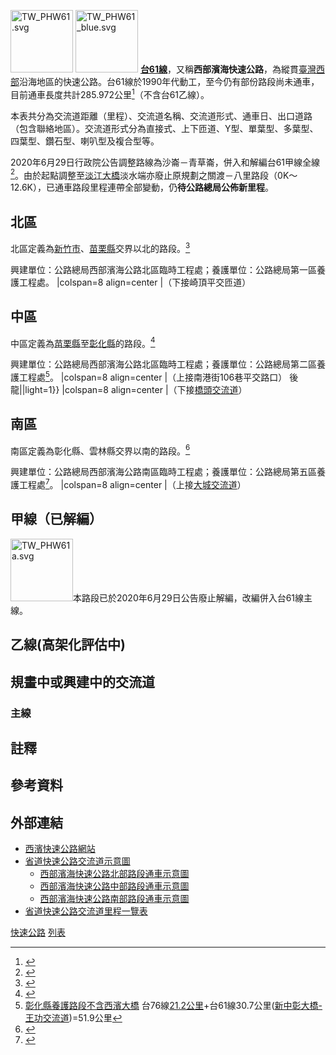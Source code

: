 [[File:TW_PHW61.svg|100px]]
[[File:TW_PHW61_blue.svg|100px]]
'''[[台61線|台61線]]'''，又稱'''西部濱海快速公路'''，為縱貫[[臺灣西部|臺灣西部]]沿海地區的快速公路。台61線於1990年代動工，至今仍有部份路段尚未通車，目前通車長度共計285.972公里<ref name="省道公路路線表">{{cite web | url = https://www.thb.gov.tw/file.ashx?id=a1a1eb6f-604e-4280-94e7-63824ce23ca4 | title = 省道公路路線表 | publisher = [[交通部公路總局|交通部公路總局]]資訊網 | accessdate = 2018-04-25 | date = 2018-03-23 | archive-date = 2020-05-26 | archive-url = https://web.archive.org/web/20200526024129/https://www.thb.gov.tw/file.ashx?id=a1a1eb6f-604e-4280-94e7-63824ce23ca4 | dead-url = no }}</ref>（不含台61乙線）。

本表共分為交流道距離（里程）、交流道名稱、交流道形式、通車日、出口道路（包含聯絡地區）。交流道形式分為直接式、上下匝道、Y型、單葉型、多葉型、四葉型、鑽石型、喇叭型及複合型等。

2020年6月29日行政院公告調整路線為沙崙－青草崙，併入和解編台61甲線全線<ref name="行政院2020">{{Cite journal |publisher=中華民國行政院 |website=行政院公報資訊網 |url=https://gazette.nat.gov.tw/egFront/detail.do?metaid=116731&log=detailLogm |title=行政院公告：公告調整省道台61線及台61甲線等2條路線 |series=行政院公報第26卷第123期 |date=2020-06-29 |accessdate=2020-07-04 |journal= |archive-date=2021-02-10 |archive-url=https://web.archive.org/web/20210210100144/https://gazette.nat.gov.tw/egFront/detail.do?metaid=116731&log=detailLogm |dead-url=no }}</ref>。由於起點調整至[[淡江大橋|淡江大橋]]淡水端亦廢止原規劃之關渡－八里路段（0K～12.6K），已通車路段里程連帶全部變動，仍'''待公路總局公佈新里程'''。
<!-- 以上請保留二空行，以修正視窗浮動時某些寬度會換行錯誤（IE 會排擠 ，Chrome 會重疊） -->

==北區==
北區定義為[[新竹市|新竹市]]、[[苗栗縣|苗栗縣]]交界以北的路段。<ref>{{Cite web |url=https://www.thb.gov.tw/sites/ch/modules/orgunit/orgunit_list?node=312e841b-4953-4f9a-90ca-218bc907c052&c=1 |title=西濱快 北部路段轄區 |access-date=2017-06-08 |archive-date=2020-04-14 |archive-url=https://web.archive.org/web/20200414075916/https://www.thb.gov.tw/sites/ch/modules/orgunit/orgunit_list?node=312e841b-4953-4f9a-90ca-218bc907c052&c=1 |dead-url=no }}</ref>

興建單位：公路總局西部濱海公路北區臨時工程處；養護單位：公路總局第一區養護工程處。
{{台灣公路表頭|e||台61線北區}}
{{台灣公路設施|brh||↑主線成沙崙路}}
{{台灣公路預定|0.0|[[淡水端|淡水端]]|直接式＋單葉型|預計2025年6月28日<ref name="#1">{{Cite web |url=https://www.ettoday.net/news/20180313/1129566.htm?from=fb_et_news |title=淡江大橋歷經7度流標！祭出800萬「1家廠商終投標」在地人哭了。 |access-date=2018-03-14 |archive-date=2019-05-11 |archive-url=https://web.archive.org/web/20190511051439/https://www.ettoday.net/news/20180313/1129566.htm?from=fb_et_news |dead-url=no }}</ref>|{{Jct|country=TWN|PH|2b}}、沙崙路、觀海路|[[淡水區|淡水區]][[沙崙子|沙崙]]、[[淡水漁人碼頭|漁人碼頭]]、[[淡海新市鎮|淡海新市鎮]]|{{Gray|''快速公路起點''}}|{{Gray|''快速公路終點''}}|}}
{{台灣公路設施|bri||{{Gray|淡江大橋（未完工）|}}|淡江大橋|設機慢車道、人行/自行車道；預留[[八里輕軌|八里輕軌]]路廊}}
{{台灣公路未成段|0k～2k|淡水～八里一興建中|}}
{{台灣公路交流道|2.0|八里一|鑽石型|2021年10月25日（南下）|忠孝路|[[八里區|八里區]]、[[十三行遺址|十三行遺址]]、[[十三行博物館|十三行博物館]]|{{Gray|快速公路通車起點}}|八里<br>{{Gray|快速公路通車終點}}}}
{{台灣公路交流道|4.0|八里二|Y型、鑽石型{{NoteTag|以分離式鑽石型匝道接臨港大道；以兩套半Y型匝道（可視為一完整Y型）接台64線。}}|2021年10月25日 {{NoteTag|先行隨台61甲線（已廢除整併）2007年8月7日通車開放北出南入匝道「臺北港端」接臨港大道，2011年11月開放5號門南入匝道。2021年10月25日開放北入南出匝道接臨港大道、台64線，並計畫2024年開放北出南入匝道接台64線。}}|{{Jct|country=TWN|PH-ALL|64}}、臨港大道、商港路、商港九路|[[八里區|八里區]]、[[臺北港|臺北港]]|[[File:Taiwan_road_sign_d53_port_inline.svg|20px]]{{Blue|臺北港}}（A）<br>[[File:TW_PHW64.svg|20px]]五股（B）|八里 [[File:Taiwan_road_sign_d53_port_inline.svg|20px]]{{Blue|臺北港}}}}
{{台灣公路設施|bri||臨港大橋||}}
{{台灣公路交流道|6.0|八里三|鑽石型|2007年8月7日（北上）<br>2008年12月26日（南下）|{{Jct|country=TWN|PH|15}}⇒{{Jct|country=TWN|PH-ALL|64}}|[[八里區|八里區]][[下罟子|下罟子]]|[[File:TW_PHW15.svg|20px]]八里|[[File:TW_PHW15.svg|20px]]八里 [[File:TW_PHW64.svg|20px]]快速公路|}}
{{台灣公路交流道|16.0|林口|分離式鑽石型{{NoteTag|南下入口與北上出口，夾在蘆竹交流道分離式鑽石型交流道的中間}}|2009年1月（北上）<br>1997年8月29日（南下）|{{Jct|country=TWN|CH|106}}（下福路）|[[林口區|林口區]]、[[林口發電廠|林口發電廠]]|林口|林口||台61線}}
{{台灣公路設施|bri||林口高架橋||}}
{{台灣公路平交匝道|16.8|林口|平交路口|1997年8月29日||[[林口區|林口區]][[小南灣|小南灣]]|{{Gray|號誌停用只閃黃燈<br>設有行人觸動號誌}}|{{Gray|號誌停用只閃黃燈<br>設有行人觸動號誌<br>快車道禁止左右轉}}||light=1|Mileage flag=0}}
{{台灣公路平交匝道|17.5|林口|平交路口|1997年8月29日|東華路|[[林口區|林口區]]小南灣|林口|{{Gray|快車道禁止左右轉}}||light=1|Mileage flag=0}}
{{台灣公路設施|wei|19.0|蘆竹||僅南下設置<ref>{{cite news |url=https://udn.com/news/story/7266/3764073 |title=小心！西濱北部路段科技地磅啟用 首日二成重車挨罰 |author1=鄭國樑 |publisher=聯合報 |date=2019-04-18 |accessdate=2019-04-18 |archive-date=2019-05-11 |archive-url=https://web.archive.org/web/20190511194909/https://udn.com/news/story/7266/3764073 |dead-url=no }}</ref>}}
{{台灣公路交流道|19.0|蘆竹|分離式鑽石型{{NoteTag|北入南出匝道與北出南入匝道間，夾著林口交流道北出南入的半套鑽石型匝道}}|2005年12月16日|{{Jct|country=TWN|PH|15}}|[[蘆竹區|蘆竹區]]海湖-{里}-|[[File:Taiwan_road_sign_d53_airport_inline.svg|20px]]{{Blue|桃園機場}} 蘆竹|蘆竹|}}
{{台灣公路交流道|22.0|竹圍|半套鑽石型|2005年12月16日|{{Jct|country=TWN|PH|15a}}|[[大園區|大園區]][[竹圍_(桃園市)|竹圍]]|竹圍|{{Gray|（僅南出北入）}}|}}
{{台灣公路預定|23.0|竹圍系統|規畫中|未定|{{Jct|country=TWN|NH-ALL|1a}}||||n}}
{{台灣公路交流道|24.0|沙崙|半套鑽石型|2005年12月16日|{{Jct|country=TWN|PH|15a}}、中油沙崙聯絡道|[[大園區|大園區]][[沙崙_(桃園市)|沙崙]]|{{Gray|（僅北出南入）}}|沙崙 竹圍|}}
{{台灣公路預定|29.0|大園系統|規畫中|預計2029年|{{Jct|country=TWN|NH-ALL|2a}}|||n}}
{{台灣公路交流道|29.9|大園|複合鑽石型|2005年12月16日|[[民生路_(大園區)|民生路]]、{{Jct|country=TWN|TRTY|121}}（許厝港路）|[[大園區|大園區]]、[[桃園國際機場|桃園國際機場]]|[[File:Taiwan_road_sign_d53_airport_inline.svg|20px]]{{Blue|桃園機場}} 大園|大園 [[File:Taiwan_road_sign_d53_airport_inline.svg|20px]]{{Blue|桃園機場}}（A）<br>[[File:TW_THWty121.svg|25px]]大園（B）||台61線}}
{{台灣公路交流道|33.0|草漯|鑽石型|2013年2月7日|{{Jct|country=TWN|TRTY|35}}（忠孝路）|[[觀音區|觀音區]][[草漯|草漯]]、觀音工業區|草漯|草漯|}}
{{台灣公路交流道|38.0|桃科|半套鑽石型|2006年10月5日|桃科九路|[[觀音區|觀音區]]、[[桃園科技工業區|桃園科技工業區]]|桃園科技工業園區|{{Gray|（僅南出北入）}}|}}
{{台灣公路交流道|42.0|觀音|鑽石型|2006年10月5日（北上）<br>2017年12月5日（南下）|{{Jct|country=TWN|PH-ALL|66}}⇒{{Jct|country=TWN|PH|15}}|[[觀音區|觀音區]]|觀音|觀音}}
{{台灣公路設施|bri||新屋溪橋||}}
{{台灣公路交流道|47.0|永安|鑽石型|2017年12月5日（北上）<br>2018年5月19日（南下）|{{Jct|country=TWN|CH|114}}（中山西路）|[[新屋區|新屋區]][[永安里_(新屋區)|永安里]]、[[永安漁港|永安漁港]]|新屋|新屋|}}
{{台灣公路設施|bri||社仔溪橋||<ref>{{Cite web |url=http://canandmap.blogspot.com/2009/09/611.html |title=台61線沙崙台西段(1)從快速降級為慢速的沙崙新豐段 |access-date=2020-01-28 |archive-date=2020-04-17 |archive-url=https://web.archive.org/web/20200417060820/http://canandmap.blogspot.com/2009/09/611.html |dead-url=no }}</ref>}}
{{台灣公路設施|bri||福興溪橋|}}
{{台灣公路交流道|57.0|新豐一|鑽石型|2018年5月19日（南出北入）<br>2020年3月19日（北出南入）|聯絡道⇒{{Jct|country=TWN|TRHC|1}}|[[新豐鄉_(台灣)|新豐鄉]][[紅毛港_(新竹縣)|紅毛港]]|新豐|新豐|}}
{{台灣公路設施|bri||新豐溪橋|}}
{{台灣公路交流道|59.0|新豐二|半套鑽石型|2020年9月14日|{{Jct|country=TWN|PH|15}}|[[新豐鄉_(台灣)|新豐鄉]][[新庄子_(新竹縣新豐鄉)|新-{庄}-子]]|{{Gray|（僅北出南入）}}|新豐|}}
{{台灣公路平交匝道|61.0|竹1線{{NoteTag|逢假日封閉}}|平交路口|2020年1月22日復通|{{Jct|country=TWN|TRHC|1}}|新豐鄉鳳坑村| {{Gray|快車道禁止左右轉}} |||light=1|Mileage flag=0}}
{{台灣公路設施|tun||鳳鼻尾|鳳鼻尾隧道|與{{Jct|country=TWN|PH|15}}共構}}
{{台灣公路平交匝道|64.6|竹4線|平交路口|2008年7月10日<br>2020年1月22日北上復通|{{Jct|country=TWN|TRHC|4}}（鳳崗路五段）|竹北市|{{Gray|快車道禁止左右轉}}|{{Gray|快車道禁止左右轉}}||light=1|Mileage flag=0}}
{{台灣公路平交匝道|65.0|西濱路二段265巷<br>|平交路口||西濱路二段265巷、蓮花路223巷|竹北市|{{Gray|快車道禁止左右轉}}|||light=1|Mileage flag=0}}
{{台灣公路平交匝道|65.2|西濱路二段189巷<br>|平交路口||西濱路二段189巷、西濱路二段250巷|竹北市|{{Gray|快車道禁止左右轉}}|{{Gray|快車道禁止左右轉}}||light=1|Mileage flag=0}}
{{台灣公路預定||鳳岡|鑽石型|預計2029年<ref name="未來路網">{{cite web | url = http://wcexpressway.thb.gov.tw/wnri/page?node=33402ddd-92bb-4408-bb95-ae85b7844dc1 | title = 未來路網 | publisher = 西濱快速道路網站 | accessdate = 2018-01-22 | archive-date = 2020-05-26 | archive-url = https://web.archive.org/web/20200526024338/https://wcexpressway.thb.gov.tw/wnri/page?node=33402ddd-92bb-4408-bb95-ae85b7844dc1 | dead-url = no }}</ref>|{{Jct|country=TWN|TRHC|4}}（鳳岡路五段、鳳岡路三段）<ref name="查證報告">{{cite web | url = https://ws.ndc.gov.tw/Download.ashx?u=LzAwMS9hZG1pbmlzdHJhdG9yLzEwL3JlbGZpbGUvNTY4Ny8yODM4My85MWIwODdkYy1iM2NhLTQ0YTMtYTUyMC1jYTc5OWFjOGE3ZGMucGRm&n=Ni7opb%2Fmv7Hlv6vpgJ%2Flhazot6%2Flvoznuozlu7roqK3oqIjnlavmn6XorYnloLHlkYoucGRm&icon=..pdf | title = 西濱快速公路後續建設計畫查證報告 | publisher = 國家發展委員會 | accessdate = 2018-05-23 | archive-date = 2021-02-10 | archive-url = https://web.archive.org/web/20210210100341/https://ws.ndc.gov.tw/Download.ashx?u=LzAwMS9hZG1pbmlzdHJhdG9yLzEwL3JlbGZpbGUvNTY4Ny8yODM4My85MWIwODdkYy1iM2NhLTQ0YTMtYTUyMC1jYTc5OWFjOGE3ZGMucGRm&n=Ni7opb%2Fmv7Hlv6vpgJ%2Flhazot6%2Flvoznuozlu7roqK3oqIjnlavmn6XorYnloLHlkYoucGRm&icon=..pdf | dead-url = no }}</ref>|竹北市崇義里||}}
{{台灣公路設施|bri||鳳山溪橋||{{Gray|規畫中}}|}}
{{台灣公路設施|bri||竹港大橋||{{Gray|規畫中}}|}}
{{台灣公路未成段|72.5k～76.0k|竹港大橋南端～浸水橋北端不通，暫以{{Jct|country=TWN|PH|15}}代替||||[[新竹市|新竹市]]}}
{{台灣公路預定||南寮|規畫中|預計2029年<ref name="未來路網"></ref>|{{Jct|country=TWN|PH-ALL|68}}<ref name="查證報告"></ref>|[[北區_(新竹市)|北區]][[南寮|南寮]]||}}
{{台灣公路未成段|72.5k～76.0k|竹港大橋南端～浸水橋北端不通，暫以{{Jct|country=TWN|PH|15}}代替||||[[新竹市|新竹市]]}}
{{台灣公路設施|bri||浸水橋|}}
{{台灣公路平交匝道|76.7|大-{庄}-|平交匝道|1995年|香北路⇒{{Jct|country=TWN|PH|1}}|[[香山區|香山區]][[大庄里|-{大庄里}-]]|大-{庄}-|{{Gray|（主線僅南出北入）}} <br>大-{庄}- 香山||light=1}}
{{台灣公路平交匝道|78.6|中華路五段208巷<br>|平交路口|1995年|中華路五段208巷|[[香山區|香山區]][[大庄里|-{大庄里}-]]|香山|香山||light=1|Mileage flag=0}}
{{台灣公路平交匝道|78.8|中華路五段320巷<br>|平交路口|1995年|中華路五段320巷|[[香山區|香山區]][[大庄里|-{大庄里}-]]|草納|草納||light=1|Mileage flag=0}}
{{台灣公路平交匝道|79.4|美山|平交匝道|1995年|[[美山路|美山路]]⇒{{Jct|country=TWN|PH|1}}|[[香山區|香山區]][[美山里|美山里]]|美山 香山工業區|大-{庄}- 美山 香山工業區||light=1}}
{{台灣公路平交匝道|81.3|海山|平交匝道|1995年|海山港路⇒{{Jct|country=TWN|PH|1}}|[[香山區|香山區]][[海山里_(新竹市)|海山里]]|海山|香山||light=1}}
{{台灣公路平交匝道|82.5|內湖|平交匝道|1995年|長興街228巷|[[香山區|香山區]][[內湖里|-{內湖里}-]]|內湖|內湖||light=1}}
{{台灣公路平交匝道|83.7|香山|平交匝道|1995年|香山聯絡道⇒[[File:TWHW3.svg|20px]][[香山交流道|香山交流道]]、{{Jct|country=TWN|PH|1}}、{{Jct|country=TWN|PH|13}}|[[香山區|香山區]][[鹽水里|-{鹽水里}-]]|[[File:TWHW3.svg|20px]]香山交流道 頭份|[[File:TWHW3.svg|20px]]香山交流道 香山 頭份（A）<br>香山（B）||light=1}}
{{台灣公路平交匝道|84.1|南港街52巷<br>|平交路口|1996年7月26日|南港街52巷|[[香山區|香山區]][[南港里_(新竹市)|-{南港里}-]]|南港賞鳥區|南港賞鳥區||light=1|Mileage flag=0}}
{{台灣公路平交匝道|84.1|南港街106巷<br>|平交路口|1996年7月26日|南港街106巷|[[香山區|香山區]]、[[南十八尖山|南十八尖山]]|南十八尖山|南十八尖山||light=1|Mileage flag=0}}
|colspan=8 align=center |（下接崎頂平交匝道）
{{End}}

==中區==  
中區定義為[[苗栗縣|苗栗縣]]至[[彰化縣|彰化縣]]的路段。<ref>{{Cite web |url=https://www.thb.gov.tw/sites/ch/modules/orgunit/orgunit_list?node=312e841b-4953-4f9a-90ca-218bc907c052&c=1 |title=西濱快 中部路段轄區 |access-date=2017-06-08 |archive-date=2020-04-14 |archive-url=https://web.archive.org/web/20200414075916/https://www.thb.gov.tw/sites/ch/modules/orgunit/orgunit_list?node=312e841b-4953-4f9a-90ca-218bc907c052&c=1 |dead-url=no }}</ref>

興建單位：公路總局西部濱海公路北區臨時工程處；養護單位：公路總局第二區養護工程處<ref>[http://thbu2.thb.gov.tw/web/maintenance.html 彰化縣養護路段不含西濱大橋] {{Wayback|url=http://thbu2.thb.gov.tw/web/maintenance.html |date=20171206005913 }} 台76線[https://goo.gl/maps/LrM9ofQ492m 21.2公里]+台61線30.7公里([https://goo.gl/maps/747kk186eqN2 新中彰大橋-王功交流道])=51.9公里</ref>。
{{台灣公路表頭|e||台61線中區}}
|colspan=8 align=center |（上接南港街106巷平交路口）
{{台灣公路平交匝道|87.6|崎頂|平交匝道|1996年7月26日|{{Jct|country=TWN|TRML|1|TRML|2}}|[[竹南鎮|竹南鎮]][[崎頂里_(苗栗縣)|崎頂里]]|崎頂 {{Brown|崎頂遊憩區}}|{{Brown|崎頂遊憩區}} 崎頂||light=1}}
{{台灣公路平交匝道|89.2|天祥|平交匝道|1996年7月26日|{{Jct|country=TWN|TRML|1}}（天祥街）|[[竹南鎮|竹南鎮]][[崎頂里_(苗栗縣)|崎頂里]]|崎頂|崎頂||light=1}}
{{台灣公路平交匝道|89.2+1|龍鳳|平交匝道|1996年7月26日|龍好路11巷|[[竹南鎮|竹南鎮]][[崎頂里_(苗栗縣)|崎頂里]]|竹南 {{Brown|龍鳳港}}|{{Gray|（僅南下出口）}}||light=1}}
{{台灣公路交流道|90.4|西濱|半套Y型|2001年12月27日|{{Jct|country=TWN|NH-ALL|3}}||{{Gray|（僅北出南入）}}|新竹|}}
{{台灣公路平交匝道|90.6|龍鳳港|平交路口|1996年7月26日|{{Jct|country=TWN|TRML|3-1}}（龍江街）|[[竹南鎮|竹南鎮]]龍鳳里|{{Gray|快車道禁止左右轉}}|竹南 {{Brown|龍鳳港}}||light=1|Mileage flag=0}}
{{台灣公路平交匝道|91.0|博愛|平交匝道|1996年7月26日|博愛街|[[竹南鎮|竹南鎮]]|竹南 [[File:Taiwan_road_sign_d53_rail_inline.svg|20px]]{{Blue|竹南站}}|{{Brown|龍鳳港}} 竹南||light=1}}
{{台灣公路平交匝道|91.6|復興路|平交路口|1996年7月26日|復興路|[[竹南鎮|竹南鎮]]|竹南|竹南||light=1|Mileage flag=0}}
{{台灣公路平交匝道|92.3|復興|平交匝道|1996年7月26日|保安路|[[竹南鎮|竹南鎮]]中美里|竹南|竹南||light=1}}
{{台灣公路平交匝道|92.9|縣道124號|平交路口|1996年7月26日|{{Jct|country=TWN|CH|124}}（保福路）{{NoteTag|北出南入匝道需迴轉才能來往縣道124號。}}|[[竹南鎮|竹南鎮]]|竹南|竹南||light=1|Mileage flag=0}}
{{台灣公路平交匝道|93.6|竹南|平交匝道|1996年7月26日|{{Jct|country=TWN|PH|1f}}⇒[[File:TWHW3.svg|20px]][[竹南交流道|竹南交流道]]|[[竹南鎮|竹南鎮]]|[[File:TW_PHW1f.svg|20px]]頭份 [[File:TWHW3.svg|20px]]竹南交流道|[[File:TWHW3.svg|20px]]竹南交流道 [[File:TW_PHW1f.svg|20px]]頭份||light=1}}
{{台灣公路平交匝道|94.2|海口-{里}-|平交路口|1996年7月26日|{{Gray|（農路）}}|[[竹南鎮|竹南鎮]]海口-{里}-|{{Gray|快車道禁止左右轉}}|{{Gray|快車道禁止左右轉}}||light=1|Mileage flag=0}}
{{台灣公路設施|bri||玄寶大橋||}}
{{台灣公路平交匝道|99.6|大山|平交匝道|1996年7月26日|{{Jct|country=TWN|TRML|8}}|[[後龍鎮_(台灣)|後龍鎮]][[大山腳_(苗栗縣)|大山腳]]|[[File:TWHW3.svg|20px]]大山交流道 <br>[[File:TW_THWml8.svg|26px]]外埔|[[File:TW_THWml8.svg|26px]]外埔 [[File:TWHW3.svg|20px]]大山交流道||light=1}}
{{台灣公路平交匝道|101.3|外埔|平交匝道|1996年7月26日|{{Jct|country=TWN|TRML|11}}（大山腳路）|[[後龍鎮_(台灣)|後龍鎮]][[外埔_(苗栗縣)|外埔]]|後龍 {{Brown|外埔漁港}}|{{Brown|外埔漁港}}{{NoteTag|升為高架段/降為平面段。}}}} 後龍||light=1}}
{{台灣公路交流道|102.9|溪洲|鑽石型|1996年7月26日|{{Jct|country=TWN|CH|126}}（勝利路）|[[後龍鎮_(台灣)|後龍鎮]][[水尾子|水尾子]]|後龍 水尾|溪洲 後龍|}}
{{台灣公路預定|103.7|後龍|喇叭型|未定|{{Jct|country=TWN|PH-ALL|72}}|||n}}
{{台灣公路設施|bri||後龍觀海大橋||目前封閉改建中}}
{{台灣公路交流道|105.3|後龍|摺疊式鑽石型|1996年7月26日|{{Jct|country=TWN|PH|6}}、{{Jct|country=TWN|CH|119}}|[[後龍鎮_(台灣)|後龍鎮]][[公司寮|公司寮]]|[[File:TW_PHW6.svg|20px]]苗栗 [[File:TWHW3.svg|20px]]後龍交流道|[[File:TW_PHW6.svg|20px]]苗栗 [[File:TWHW3.svg|20px]]後龍交流道||台61線}}
{{台灣公路設施|bri||西湖溪橋||目前封閉改建中}}
{{台灣公路交流道|109.3|赤土崎|鑽石型|1996年7月26日|{{Jct|country=TWN|TRML|32}}|[[後龍鎮_(台灣)|後龍鎮]][[中和里_(苗栗縣)|中和里]]|赤土崎 {{Brown|好望角}}|{{Brown|好望角}} 赤土崎|}}
{{台灣公路交流道|111.8|白沙屯|鑽石型|1996年7月26日（北上）<br> 2018年6月2日（立體化）<ref name="白沙屯至通霄段通車">{{Cite news |url=https://udn.com/news/story/7324/3175738 |publisher=聯合新聞網 |title=西濱快白沙屯至通霄段通車 白沙屯媽巡行祈福 |date=2018年6月2日 |language=中文 |accessdate=2018年6月2日 |archive-date=2020年4月14日 |archive-url=https://web.archive.org/web/20200414132151/https://udn.com/news/story/7324/3175738 |dead-url=no }}</ref>|{{Jct|country=TWN|PH|1}}|[[西湖鄉_(台灣)|西湖鄉]]、[[通霄鎮|通霄鎮]][[白沙屯_(苗栗縣)|白沙屯]]|西湖 白沙屯|白沙屯 西湖|}}
{{台灣公路交流道|115.0|新埔|Y型|2018年6月2日<ref name="白沙屯至通霄段通車"/>|新埔聯絡道⇒{{Jct|country=TWN|PH|1}}|[[通霄鎮|通霄鎮]][[新埔_(苗栗縣)|新埔]]里、內島里|新埔|新埔|}}
{{台灣公路設施|tun||新埔||<ref>{{Cite web |url=https://www.ettoday.net/news/20190226/1386886.htm |title=拖板車自撞受困西濱新埔隧道口　疑疲勞恍神釀禍 |access-date=2020-01-28 |archive-date=2020-04-14 |archive-url=https://web.archive.org/web/20200414234914/https://www.ettoday.net/news/20190226/1386886.htm |dead-url=no }}</ref>{{NoteTag|「新埔隧道」非官方正式名稱。}}}}
{{台灣公路交流道|121.3|通霄一|Y型|2007年2月5日（南下）<br> 2018年6月2日（立體化）<ref name="白沙屯至通霄段通車"/>|通霄聯絡道⇒{{Jct|country=TWN|PH|1}}|[[通霄鎮|通霄鎮]][[通霄灣|通霄灣]]|通霄|通霄|}}
{{台灣公路交流道|122.3|通霄二|半套鑽石型|2007年2月5日|海濱路|[[通霄鎮|通霄鎮]][[通霄_(大字)|通霄]]|通霄|{{Gray|（僅南出北入）}}|}}
{{台灣公路預定|125.3|五北|半套鑽石型|未定<ref name="#2">{{cite web | url = http://web.pcc.gov.tw/tps/tpam/main/tps/tpam/tpam_tender_detail.do?searchMode=common&scope=F&primaryKey=52356211 | title = 台61線西濱快速公路自苗栗縣通霄鎮五北里銜接台1線聯絡道路工程可行性研究委託技術服務 | publisher = 政府電子採購網 | accessdate = 2018-04-24 | archive-date = 2022-03-16 | archive-url = https://web.archive.org/web/20220316164935/http://web.pcc.gov.tw/tps/tpam/main/tps/tpam/tpam_tender_detail.do?searchMode=common&scope=F&primaryKey=52356211 | dead-url = no }}</ref>||[[通霄鎮|通霄鎮]][[五里牌_(苗栗縣)|五里牌]]|{{Gray|（僅北出南入）}}|通霄|}}
{{台灣公路交流道|127.0|苑裡|半套鑽石型|2007年2月5日|{{Jct|country=TWN|TRML|39}}|[[苑裡鎮|苑裡鎮]][[苑裡_(大字)|苑裡]]苑港里、[[通霄鎮|通霄鎮]]五南里|苑裡 {{Brown|苑港漁港}}|{{Gray|（僅南出北入）}}||台61線}}
{{台灣公路設施|bri||房裡溪橋||}}
{{台灣公路交流道|130.4|房裡|半套鑽石型|2000年12月22日（南下）<br>2007年2月5日（北上）<br>2018年3月31日（立體化）|{{Jct|country=TWN|CH|140}}（田心二十四路）|[[苑裡鎮|苑裡鎮]][[房裡|房裡]]|苑裡|{{Gray|（僅南出北入）}}}}
{{台灣公路設施|bri||藺草橋||}}
{{台灣公路交流道|134.0|大甲|半套鑽石型|2000年12月22日<br>2018年3月31日（立體化）|{{Jct|country=TWN|TRTC|3}}（臨江路）|[[大甲區|大甲區]][[建興里_(臺中市大甲區)|建興里]][[日南_(臺灣)|日南]]|{{Gray|（僅南入北出）}}|[[File:TW_THWtc3.svg|26px]]大甲 [[File:TW_CHW140.svg|20px]]苑裡||台61線}}
{{台灣公路設施|bri||大安溪橋||}}
{{台灣公路交流道|136.9|福住|半套鑽石型|2000年12月22日<br>2018年3月31日（立體化）|東西四路|[[大安區_(臺中市)|大安區]][[福住里|福住里]][[大甲_(臺中市大字)|大甲]]、福住|[[File:TW_CHW132.svg|20px]]大甲|{{Gray|（僅南出北入）}}|}}
{{台灣公路設施|bri||鑾轎橋||}}
{{台灣公路交流道|139.1|大安一|複合鑽石型|2000年12月22日<br>2018年3月31日（立體化）|{{Jct|country=TWN|CH|132}}（大安港路）{{NoteTag|匝道位於溫寮溪橋北端}}、{{Jct|country=TWN|TRTC|16}}（龜殼路）{{NoteTag|匝道位於溫寮溪橋南端}}|[[大安區_(臺中市)|大安區]][[龜殼_(地名)|龜殼]]＆[[海墘厝|海墘]]|[[File:TW_THWtc17.svg|26px]]大安|[[File:TW_CHW132.svg|20px]]大甲|}}
{{台灣公路設施|bri||溫寮溪橋||位於大安一交流道南北側匝道間}}
{{台灣公路交流道|144.0|大安二|半套鑽石型|2000年12月22日<br>2018年3月31日（立體化）|南埔路|[[大安區_(臺中市)|大安區]][[南埔_(臺中市)|南埔]]|{{Gray|（僅南入北出）}}|[[File:TW_THWtc17.svg|26px]]大安|}}
{{台灣公路設施|bri||大甲溪橋||}}
{{台灣公路交流道|150.0|清水|分離式鑽石型|2000年12月22日|{{Jct|country=TWN|PH|10}}（[[中清路|中清路]]）、{{Jct|country=TWN|PH|17}}（[[臨港路_(台中市)|臨港路]]）⇒{{Jct|country=TWN|NH-ALL|4}}|[[清水區_(台灣)|清水區]]、[[台中港|台中港]]、[[高美溼地|高美溼地]]|[[File:TW_PHW17.svg|20px]]清水 [[File:Taiwan_road_sign_d53_port_inline.svg|20px]]{{Blue|台中港}} [[File:TWHW4.svg|20px]]高速公路|[[File:TW_PHW10.svg|20px]]清水[[File:TWHW4.svg|20px]]高速公路|}}
{{台灣公路設施|wei|150|清水|清水地磅站|需透過清水交流道銜接}}
{{台灣公路交流道|154.2|梧棲|分離式鑽石型|2009年12月7日|{{Jct|country=TWN|PH|12}}（[[臺灣大道|臺灣大道]]）|[[梧棲區|梧棲區]]、[[沙鹿區|沙鹿區]]、[[台中港|台中港]]|沙鹿 梧棲 [[File:Taiwan_road_sign_d53_port_inline.svg|20px]]{{Blue|台中港}}|[[File:Taiwan_road_sign_d53_port_inline.svg|20px]]{{Blue|台中港}} 梧棲 沙鹿|}}
{{台灣公路交流道|157.6|龍井|鑽石型、半套Y型|2000年12月22日|[[向上路_(台中市)|向上路]]|[[龍井區|龍井區]]、[[台中港|台中港]]|[[File:TW_CHW136.svg|20px]]龍井 [[File:Taiwan_road_sign_d53_port_inline.svg|20px]]{{Blue|台中港}} [[File:TWHW3.svg|20px]]龍井交流道|[[File:Taiwan_road_sign_d53_port_inline.svg|20px]]{{Blue|台中港}}（A）<br>[[File:TW_CHW136.svg|20px]]龍井 [[File:TWHW3.svg|20px]]（B）||台61線}}
{{台灣公路設施|bri||中彰大橋||目前封閉改建中}}
{{台灣公路交流道|166.2|伸港|鑽石型|2000年12月22日<br>2013年9月12日立體化|{{Jct|country=TWN|PH-ALL|61b}}、{{Jct|country=TWN|TRCH|1}}|[[伸港鄉|伸港鄉]]|[[File:TW_PHW61b.svg|20px]]伸港|[[File:TW_PHW61b.svg|20px]]伸港|}} 
{{台灣公路交流道|169.9|線西|鑽石型|2000年12月22日（北上）<br>2004年1月13日（南下）<br>2013年9月12日立體化|{{Jct|country=TWN|CH|138}}（彰濱3號道路）⇒線工路|[[線西鄉|線西鄉]]、[[彰濱工業區|彰濱工業區]]|[[File:TW_CHW138.svg|20px]]線西 彰濱工業區線西區|彰濱工業區線西區 [[File:TW_CHW138.svg|20px]]線西|}}
{{台灣公路交流道|174.8|洋厝|鑽石型|2004年1月13日<br>2013年9月12日立體化|濱海路（彰濱4號道路）⇒{{Jct|country=TWN|PH|17}}|[[鹿港鎮|鹿港鎮]]|洋厝 崙尾|崙尾 洋厝|}}
{{台灣公路設施|bri||崙尾灣橋||}}
{{台灣公路交流道|177.8|鹿港|鑽石型|2004年1月13日|彰濱五路（彰濱5號道路）⇒鹿工路、{{Jct|country=TWN|PH|17}}|[[鹿港鎮|鹿港鎮]]、[[彰濱工業區|彰濱工業區]]|鹿港 彰濱工業區鹿港區|彰濱工業區鹿港區 鹿港|}}
{{台灣公路設施|bri||西快高架橋||}}
{{台灣公路交流道|180.0|福興|Y型（南下入口U型）|2004年1月13日（北上）<br>2013年11月18日（南下）|{{Jct|country=TWN|CH|144}}⇒{{Jct|country=TWN|PH-ALL|76}}|[[福興鄉_(台灣)|福興鄉]]|福興 鹿港|福興 鹿港|}}
{{台灣公路交流道|185.0|漢寶|鑽石型|2013年11月18日（北上）<br>2013年12月29日（南下）|{{Jct|country=TWN|PH|17}}、芳漢路|[[福興鄉_(台灣)|福興鄉]]、[[芳苑鄉|芳苑鄉]]|漢寶|漢寶|}}
{{台灣公路交流道|192.3|王功|鑽石型|2013年12月29日（北上）<br>2017年12月19日（南下）|{{Jct|country=TWN|PH|17}}|[[芳苑鄉|芳苑鄉]][[王功|王功]]|王功|王功}}
{{台灣公路設施|bri||王功景觀大橋||}}
{{台灣公路交流道|197.1|芳苑|Y型|2017年12月19日（北上）<br>2019年12月27日（南下）|{{Jct|country=TWN|PH|17}}|[[芳苑鄉|芳苑鄉]]永興村|芳苑|芳苑|}}
{{台灣公路交流道|208.4|大城|鑽石型|2013年5月10日（南下）<br>2019年12月27日（北上）|{{Jct|country=TWN|CH|152}}（福建路）|[[大城鄉|大城鄉]]、[[竹塘鄉_(台灣)|竹塘鄉]]|大城|大城|}}
|colspan=8 align=center |（下接[[橋頭交流道|橋頭交流道]]）
{{End}}
{{clear}}

==南區==
南區定義為彰化縣、雲林縣交界以南的路段。<ref>{{Cite web |url=https://www.thb.gov.tw/sites/ch/modules/orgunit/orgunit_list?node=312e841b-4953-4f9a-90ca-218bc907c052&c=1 |title=西濱快 南部路段轄區 |access-date=2017-06-08 |archive-date=2020-04-14 |archive-url=https://web.archive.org/web/20200414075916/https://www.thb.gov.tw/sites/ch/modules/orgunit/orgunit_list?node=312e841b-4953-4f9a-90ca-218bc907c052&c=1 |dead-url=no }}</ref>

興建單位：公路總局西部濱海公路南區臨時工程處；養護單位：公路總局第五區養護工程處<ref>{{Cite web |url=http://thbu5.thb.gov.tw/WebPage.aspx?entry=207 |title=南部轄區圖 西濱大橋至七股 |access-date=2017-06-09 |archive-date=2019-05-14 |archive-url=https://web.archive.org/web/20190514044530/https://thbu5.thb.gov.tw/WebPage.aspx?entry=207 |dead-url=no }}</ref>。
{{台灣公路表頭|e||台61線南區}}
|colspan=8 align=center |（上接[[大城交流道|大城交流道]]）
{{台灣公路設施|bri||西濱大橋|西濱大橋|與{{Jct|country=TWN|PH|17}}共構}}
{{台灣公路交流道|216.4|橋頭|簡易鑽石型|2005年1月26日（北上）<br>2013年10月21日（南下）|工業路（雲林生活圈一號道路）、{{Jct|country=TWN|CH|153a}}（平面側車道）|[[麥寮鄉|麥寮鄉]][[橋頭_(雲林縣)|橋頭]]|橋頭|橋頭|}}
{{台灣公路交流道|221.0|麥寮|簡易鑽石型|2013年10月21日|{{Jct|country=TWN|CH|156}}、{{Jct|country=TWN|CH|153a}}（平面側車道）|[[麥寮鄉|麥寮鄉]][[麥寮_(大字)|麥寮]]、[[崙背鄉|崙背鄉]]|崙背 麥寮|麥寮 崙背|}}
{{台灣公路交流道|224.9|湖仔內|鑽石型|2003年1月30日直接式<br>2013年10月21日立體化|{{Jct|country=TWN|TRYL|117}}、{{Jct|country=TWN|PH|17}}（南側之平面側車道）|[[台西鄉|台西鄉]]和豐村|湖仔內|湖仔內|}}
{{台灣公路設施|wei|224|湖仔內|湖仔內地磅站|需透過湖子內交流道銜接}}
{{台灣公路交流道|226.7|崙豐|半套鑽石型|2003年1月30日<br>2012年改建|{{Jct|country=TWN|PH|17}}⇒{{Jct|country=TWN|CH|158a}}|[[台西鄉|台西鄉]][[崙豐|崙豐]]|崙豐|{{Gray|（僅南出北入）}}|}}
{{台灣公路交流道|229.6|五條港|分離式鑽石型|2003年1月30日（北上）<br>2006年4月14日（南下）|{{Jct|country=TWN|PH|17}}、{{Jct|country=TWN|CH|155}}|[[台西鄉|台西鄉]][[五條港_(雲林縣)|五條港]]| [[File:TW_CHW155.svg|20px]]台西 五條港| [[File:TW_PHW17.svg|20px]]五條港 台西|}}
{{台灣公路交流道|233.4|台西|喇叭型|2006年4月14日<br>2014年1月20日主線立體化<br>2014年8月31日交流道立體化<ref>{{cite news|title = 工程建議區|date = 2014-01-24|url = http://www.thb.gov.tw/TM/Menus/Forums/Forums_Detail.aspx?key=13216&forums=4|work = 交通部公路總局|accessdate = 2014-01-24|archive-date = 2014-12-31|archive-url = https://web.archive.org/web/20141231132754/http://www.thb.gov.tw/TM/Menus/Forums/Forums_Detail.aspx?key=13216&forums=4|dead-url = no}}</ref>|{{Jct|country=TWN|PH-ALL|78}}⇒{{Jct|country=TWN|PH|17}}|[[台西鄉|台西鄉]][[海口_(雲林縣大字)|海口]]|古坑 台西|台西 古坑|}}
{{台灣公路交流道|238.7|四湖|分離式鑽石型|2006年4月14日|{{Jct|country=TWN|CH|160}}|[[四湖鄉|四湖鄉]][[飛沙|飛沙]]、[[三條崙|三條崙]]| 四湖 三條崙|四湖|}}
{{台灣公路交流道|247.0|口湖|複合鑽石型|2006年4月14日（北上）<br>2004年12月30日（南下）|{{Jct|country=TWN|PH|17}}、{{Jct|country=TWN|CH|164}}|[[口湖鄉|口湖鄉]][[下崙_(雲林縣)|下崙]]＆[[新港_(雲林縣)|金湖]]＆[[口湖_(大字)|口湖市區]]、[[口湖休息站|口湖休息站]]|[[File:TW_PHW17.svg|20px]]口湖（247A）<br>[[File:TW_CHW164.svg|20px]]口湖市區 {{Blue|口湖休息站{{NoteTag|無英文標示。}}}}（247B）|[[File:TW_PHW17.svg|20px]]口湖 四湖 下崙（247A）<br>[[File:TW_CHW164.svg|20px]]口湖市區 {{Blue|口湖休息站}}（247B）}}
{{台灣公路設施|res|246|口湖|口湖休息站|需透過口湖交流道匝道B銜接{{Jct|country=TWN|PH|17}}進出}}
{{台灣公路交流道|253.0|水井|分離式鑽石型|2004年1月19日（南下）<br>2004年12月30日（北上）|{{Jct|country=TWN|PH|17}}、{{Jct|country=TWN|TRYL|150}}|口湖鄉[[椬梧_(地名)|椬梧]]＆[[水井_(地名)|水井]]|椬梧|椬梧|}}
{{台灣公路設施|bri||雲嘉大橋||與{{Jct|country=TWN|PH|17}}共構}}
{{台灣公路交流道|259.5|鰲鼓|半套鑽石型|2004年1月19日|{{Jct|country=TWN|PH|17}}、{{Jct|country=TWN|TRCY|2}}|[[東石鄉_(台灣)|東石鄉]][[鰲皷|鰲鼓]]、[[鰲鼓濕地|鰲鼓濕地]]|鰲鼓|{{Gray|（僅南出北入）}}|}}
{{台灣公路交流道|261.8|東石一|半套鑽石型|2004年1月19日|{{Jct|country=TWN|CH|166}}、{{Jct|country=TWN|PH-ALL|82}}|[[東石鄉_(台灣)|東石鄉]][[三塊厝_(嘉義縣)|三塊厝]]＆[[頂東石|東石市區]]、[[六腳鄉|六腳鄉]]| [[File:TW_PHW82.svg|20px]]快速公路 [[File:TW_CHW166.svg|20px]]東石 六腳|{{Gray|（僅南出北入）}}|}}
{{台灣公路交流道|262.8|東石二|半套鑽石型|2004年1月19日|{{Jct|country=TWN|CH|168}}、{{Jct|country=TWN|PH-ALL|82}}|[[東石鄉_(台灣)|東石鄉]][[屯子頭|屯子頭]]＆東石市區、[[朴子市|朴子市]]|{{Gray|（僅北出南入）}}|[[File:TW_PHW82_B.svg|20px]]東石 朴子<br>[[File:TW_PHW82.svg|20px]]快速公路|}}
{{台灣公路設施|bri||東石濱海橋||}}
{{台灣公路交流道|266.0|白水湖|鑽石型|2004年1月19日|{{Jct|country=TWN|TRCY|18}}|[[東石鄉_(台灣)|東石鄉]]白水湖＆[[掌潭|掌潭]]＆過溝|過溝 白水湖|白水湖 過溝}}
{{台灣公路交流道|270.2|布袋一|鑽石型|2004年1月19日（北上）<br>2011年7月30日（南下）|布袋第三漁港聯絡道⇒{{Jct|country=TWN|PH|17}}|[[布袋鎮|布袋鎮]][[布袋_(大字)|布袋市區]]|布袋|布袋|}}
{{台灣公路設施|bri||布袋濱海大橋||}}
{{台灣公路交流道|272.3|布袋二|鑽石型|2003年5月27日（南下）<br>2011年7月30日（北上）|布袋聯絡道⇒{{Jct|country=TWN|CH|172}}、{{Jct|country=TWN|PH|17}}|[[布袋鎮|布袋鎮]]布袋市區|布袋|布袋|}}
{{台灣公路設施|bri||龍宮溪橋||}}
{{台灣公路預定|277.4|新塭|鑽石型|未定|{{Jct|country=TWN|CH|163}}|[[布袋鎮|布袋鎮]][[新塭_(嘉義縣)|新塭]]、好美||}}
{{台灣公路設施|bri||嘉南大橋||與{{Jct|country=TWN|PH|17}}共構}}
{{台灣公路交流道|281.0|南鯤鯓|半套鑽石型|2003年5月27日|{{Jct|country=TWN|PH|17}}|[[北門區|北門區]][[蚵寮_(臺南市)|蚵寮]]＆[[南鯤鯓|南鯤鯓]]|南鯤鯓|{{Gray|（僅南出北入）}}|}}
{{台灣公路設施|bri||王爺港橋||目前封閉改建中}}
{{台灣公路交流道|283.7|北門|喇叭型|2004年1月19日（北上）<br>2007年11月22日（南下）<br>2014年6月30日交流道立體化<br>2014年9月27日往台84通車|{{Jct|country=TWN|PH-ALL|84}}、{{Jct|country=TWN|PH|17}}|[[北門區|北門區]][[南鯤鯓|南鯤鯓]]＆[[北門_(大字)|北門市區]]|[[File:TW_PHW84.svg|20px]]玉井 [[File:TW_PHW17.svg|20px]]北門|[[File:TW_PHW17.svg|20px]]北門 [[File:TW_PHW84.svg|20px]]玉井}}
{{台灣公路交流道|289.2|三寮灣|鑽石型|2007年11月22日|{{Jct|country=TWN|CH|174}}、{{Jct|country=TWN|CH|173a}}|[[北門區|北門區]]蘆竹溝[[溪底寮|溪底寮]]、[[學甲區|學甲區]]|學甲 蘆竹溝|蘆竹溝 學甲}}
{{台灣公路設施|bri||將軍溪橋||與{{Jct|country=TWN|CH|173a}}共構}}
{{台灣公路交流道|292.0|將軍|鑽石型|2007年11月22日|{{Jct|country=TWN|TRTN|312}}、{{Jct|country=TWN|CH|173a}}|[[將軍區|將軍區]][[青鯤鯓|青鯤鯓]]＆長沙、馬沙溝濱海遊憩區|將軍 青鯤鯓 馬沙溝|青鯤鯓 馬沙溝 將軍|}}
{{台灣公路設施|res|292|將軍|將軍休息站|規畫中}}
{{台灣公路交流道|298.6|七股|摺疊式鑽石型（部份苜蓿葉AB型）|2007年11月22日<br>2015年6月27日北上立體化<br>2017年11月11日（南下）|{{Jct|country=TWN|CH|176}}、{{Jct|country=TWN|CH|173a}}|[[七股區|七股區]][[鹽埕里_(臺南市七股區)|鹽埕]]＆[[七股里|七股市區]]、[[七股鹽山|七股鹽山]]|七股 鹽埕|七股 鹽埕}}
{{台灣公路設施|bri||七股溪橋||與{{Jct|country=TWN|CH|173a}}共構}}
{{台灣公路交流道|305.2|十份|半套鑽石型|2017年11月11日|{{Jct|country=TWN|CH|173}}、{{Jct|country=TWN|CH|173a}}|[[七股區|七股區]]九塊厝＆[[十分塭|十份]]、[[西港區|西港區]]|[[File:TWHW8.svg|20px]] 西港 十份<br>{{Gray|快速公路通車終點}}|{{Gray|快速公路通車起點}}|}}
{{台灣公路未成段|305.2k～308.4k 十份～安南端不通{{NoteTag|新建曾文溪景觀大橋工程：原須先進行3年環差（環境現況差異分析及對策檢討報告），但已於2019年下旬通過，預計2021年底發包開工，2026年通車。}}}}
{{台灣公路設施|bri||{{Gray|曾文溪景觀大橋（規畫中）}}|}}
{{台灣公路預定|308.4|青草崙|規畫中|預計2026年|[[台江大道|台江大道]]⇒{{Jct|country=TWN|PH|17b}}|[[安南區|安南區]][[青草崙|青草崙]]＆[[土城_(臺南市)|土城子]]||}}
{{End}}

==甲線（已解編）==
[[File:TW_PHW61a.svg|100px]]本路段已於2020年6月29日公告廢止解編，改編併入台61線主線。{{台灣公路表頭|e||台61甲線}}
{{台灣公路兩端|0.0|臺北港|直接式|2007年8月7日<br>2011年11月（5號門南入）|{{Jct|country=TWN|PH-ALL|64}}、臨港大道|[[八里區|八里區]]、[[臺北港|臺北港]]|{{Gray|快速公路起點}}|八里 [[File:Taiwan_road_sign_d53_port_inline.svg|20px]]{{Blue|臺北港}}<br>{{Gray|快速公路終點}}|}}
{{台灣公路設施|bri||臨港大橋||}}
{{台灣公路交流道|2.3|八里|半套鑽石型<br>主線直接式|2007年8月7日|{{Jct|country=TWN|PH|15}}|[[八里區|八里區]][[下罟子|下罟子]]|八里<br>{{Gray|快速公路終點}}|{{Gray|快速公路起點}}||台61甲線}}
{{台灣公路設施|brh||↓主線成為{{Jct|country=TWN|PH|61}}}}
{{End}}

== 乙線(高架化評估中) ==


==規畫中或興建中的交流道==
{{台灣規劃中建設}}
===主線===
{{台灣公路表頭|e||台61線}}
{{台灣公路預定|0.0|[[淡水端|淡水端]]|直接式＋單葉型|預計2025年6月28日<ref name="#1"/>|{{Jct|country=TWN|PH|2b}}、沙崙路、觀海路|[[淡水區|淡水區]][[沙崙子|沙崙]]、[[淡水漁人碼頭|漁人碼頭]]、[[淡海新市鎮|淡海新市鎮]]|{{Gray|''快速公路起點''}}|{{Gray|''快速公路終點''}}|}}
{{台灣公路預定|29.0|竹圍系統|規畫中|未定|{{Jct|country=TWN|NH-ALL|1a}}||||n}}
{{台灣公路預定|34|大園系統|規畫中|預計2029年|{{Jct|country=TWN|NH-ALL|2a}}|||n}}
{{台灣公路預定||鳳岡|鑽石型|預計2029年<ref name="未來路網">{{cite web | url = http://wcexpressway.thb.gov.tw/wnri/page?node=33402ddd-92bb-4408-bb95-ae85b7844dc1 | title = 未來路網 | publisher = 西濱快速道路網站 | accessdate = 2018-01-22 | archive-date = 2020-05-26 | archive-url = https://web.archive.org/web/20200526024338/https://wcexpressway.thb.gov.tw/wnri/page?node=33402ddd-92bb-4408-bb95-ae85b7844dc1 | dead-url = no }}</ref>|{{Jct|country=TWN|TRHC|4}}（鳳岡路五段、鳳岡路三段）<ref name="查證報告">{{cite web | url = https://ws.ndc.gov.tw/Download.ashx?u=LzAwMS9hZG1pbmlzdHJhdG9yLzEwL3JlbGZpbGUvNTY4Ny8yODM4My85MWIwODdkYy1iM2NhLTQ0YTMtYTUyMC1jYTc5OWFjOGE3ZGMucGRm&n=Ni7opb%2Fmv7Hlv6vpgJ%2Flhazot6%2Flvoznuozlu7roqK3oqIjnlavmn6XorYnloLHlkYoucGRm&icon=..pdf | title = 西濱快速公路後續建設計畫查證報告 | publisher = 國家發展委員會 | accessdate = 2018-05-23 | archive-date = 2021-02-10 | archive-url = https://web.archive.org/web/20210210100341/https://ws.ndc.gov.tw/Download.ashx?u=LzAwMS9hZG1pbmlzdHJhdG9yLzEwL3JlbGZpbGUvNTY4Ny8yODM4My85MWIwODdkYy1iM2NhLTQ0YTMtYTUyMC1jYTc5OWFjOGE3ZGMucGRm&n=Ni7opb%2Fmv7Hlv6vpgJ%2Flhazot6%2Flvoznuozlu7roqK3oqIjnlavmn6XorYnloLHlkYoucGRm&icon=..pdf | dead-url = no }}</ref>|竹北市崇義里||}}
{{台灣公路預定||南寮|規畫中|預計2029年<ref name="未來路網"></ref>|{{Jct|country=TWN|PH-ALL|68}}<ref name="查證報告"></ref>|||n}}
{{台灣公路預定|103.7|後龍系統|喇叭型|未定|{{Jct|country=TWN|PH-ALL|72}}|||n}}
{{台灣公路預定|125.3|五北|半套鑽石型|未定<ref name="#2"/>||[[通霄鎮|通霄鎮]][[五里牌_(苗栗縣)|五里牌]]|{{Gray|（僅北出南入）}}|通霄|}}
{{台灣公路預定|277.4|新塭|鑽石型|未定|{{Jct|country=TWN|CH|163}}|[[布袋鎮|布袋鎮]][[新塭_(嘉義縣)|新塭]]、好美||}}
{{台灣公路預定|308.4|青草崙|規畫中|預計2026年|[[台江大道|台江大道]]⇒{{Jct|country=TWN|PH|17b}}|[[安南區|安南區]][[青草崙|青草崙]]＆[[土城_(臺南市)|土城]]||}}
{{End}}

==註釋==
{{NoteFoot}}

==參考資料==
{{RefList|2}}

==外部連結==
*[http://wcexpressway.thb.gov.tw/  西濱快速公路網站] {{Wayback|url=http://wcexpressway.thb.gov.tw/ |date=20201128191459 }}
*[http://www.thb.gov.tw/sites/ch/modules/expressway/expressway_map?node=94b81c50-136b-49b1-863f-9c47fb89f2d9  省道快速公路交流道示意圖] {{Wayback|url=http://www.thb.gov.tw/sites/ch/modules/expressway/expressway_map?node=94b81c50-136b-49b1-863f-9c47fb89f2d9 |date=20210210101411 }}
**[https://web.archive.org/web/20160916015051/https://www.pcc.gov.tw/epaper/9906/photo/expressway_1.jpg 西部濱海快速公路北部路段通車示意圖]
**[https://web.archive.org/web/20160915232332/https://www.pcc.gov.tw/epaper/9906/photo/expressway_2.jpg 西部濱海快速公路中部路段通車示意圖]
**[https://web.archive.org/web/20160916003054/https://www.pcc.gov.tw/epaper/9906/photo/expressway_3.jpg 西部濱海快速公路南部路段通車示意圖]
*[http://www.thb.gov.tw/resource/upload/download/cb00d1e4-98ad-4db3-ae7e-b13096726649.pdf 省道快速公路交流道里程一覽表] {{Wayback|url=http://www.thb.gov.tw/resource/upload/download/cb00d1e4-98ad-4db3-ae7e-b13096726649.pdf |date=20170708205333 }}

{{台61線}}
{{台灣省道}}
[[Category:台灣交通列表|快速公路]]
[[Category:台61線|列表]]